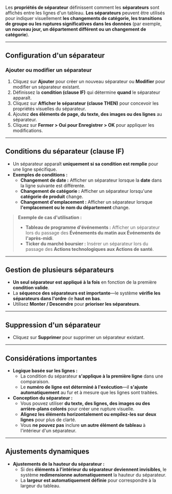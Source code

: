 Les **propriétés de séparateur** définissent comment les **séparateurs** sont affichés entre les lignes d'un tableau. **Les séparateurs** peuvent être utilisés pour indiquer visuellement **les changements de catégorie, les transitions de groupe ou les ruptures significatives dans les données** (par exemple, **un nouveau jour, un département différent ou un changement de catégorie**).

***

## **Configuration d'un séparateur**

### **Ajouter ou modifier un séparateur**

1. Cliquez sur **Ajouter** pour créer un nouveau séparateur ou **Modifier** pour modifier un séparateur existant.
2. Définissez la **condition (clause IF)** qui détermine **quand** le séparateur apparaît.
3. Cliquez sur **Afficher le séparateur (clause THEN)** pour concevoir les propriétés visuelles du séparateur.
4. Ajoutez **des éléments de page, du texte, des images ou des lignes** au séparateur.
5. Cliquez sur **Fermer > Oui pour Enregistrer > OK** pour appliquer les modifications.

***

## **Conditions du séparateur (clause IF)**

* Un séparateur apparaît **uniquement si sa condition est remplie** pour une ligne spécifique.
* **Exemples de conditions :**
  * **Changement de date :** Afficher un séparateur lorsque la **date** dans la ligne suivante est différente.
  * **Changement de catégorie :** Afficher un séparateur lorsqu'une **catégorie de produit** change.
  * **Changement d'emplacement :** Afficher un séparateur lorsque **l'emplacement ou le nom du département** change.

> **Exemple de cas d'utilisation :**
>
> * **Tableau de programme d'événements :** Afficher un séparateur lors du passage des **Événements du matin aux Événements de l'après-midi**.
> * **Ticker du marché boursier :** Insérer un séparateur lors du passage des **Actions technologiques aux Actions de santé**.

***

## **Gestion de plusieurs séparateurs**

* **Un seul séparateur est appliqué à la fois** en fonction de la première **condition valide**.
* La **séquence des séparateurs est importante**—le système **vérifie les séparateurs dans l'ordre** de **haut en bas**.
* Utilisez **Monter / Descendre** pour **prioriser les séparateurs**.

***

## **Suppression d'un séparateur**

* Cliquez sur **Supprimer** pour supprimer un séparateur existant.

***

## **Considérations importantes**

* **Logique basée sur les lignes :**
  * La condition du séparateur **s'applique à la première ligne** dans une comparaison.
  * Le **numéro de ligne est déterminé à l'exécution**—il **s'ajuste automatiquement** au fur et à mesure que les lignes sont traitées.
* **Conception du séparateur :**
  * Vous pouvez utiliser **du texte, des lignes, des images ou des arrière-plans colorés** pour créer une rupture visuelle.
  * **Alignez les éléments horizontalement ou empilez-les sur deux lignes** pour plus de clarté.
  * Vous **ne pouvez pas** inclure **un autre élément de tableau** à l'intérieur d'un séparateur.

***

## **Ajustements dynamiques**

* **Ajustements de la hauteur du séparateur :**
  * Si des **éléments à l'intérieur du séparateur deviennent invisibles**, le système **redimensionne automatiquement** la hauteur du séparateur.
  * La **largeur est automatiquement définie** pour correspondre à la largeur du tableau.
